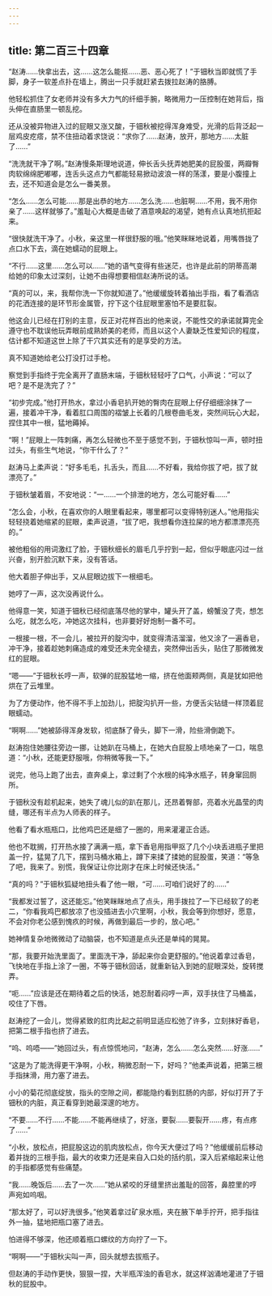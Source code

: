 ```yaml
---
---
---
```

title: 第二百三十四章
---




“赵涛……快拿出去，这……这怎么能抠……恶、恶心死了！”于钿秋当即就慌了手脚，身子一软差点扑在墙上，腾出一只手就赶紧去拨拉赵涛的胳膊。

他轻松抓住了女老师并没有多大力气的纤细手腕，略微用力一压控制在她背后，指头伸在直肠里一顿乱挖。

还从没被异物进入过的屁眼又涨又酸，于钿秋被挖得浑身难受，光滑的后背泛起一层鸡皮疙瘩，禁不住扭动着求饶说：“求你了……赵涛，放开，那地方……太脏了……”

“洗洗就干净了啊。”赵涛慢条斯理地说道，伸长舌头抚弄她肥美的屁股蛋，两瓣臀肉软绵绵肥嘟嘟，连舌头这点力气都能轻易掀动波浪一样的荡漾，要是小腹撞上去，还不知道会是怎么一番美景。

“怎么……怎么可能……那是出恭的地方……怎么洗……也脏啊……不用，我不用你亲了……这样就够了。”羞耻心大概是击破了酒意唤起的渴望，她有点认真地抗拒起来。

“很快就洗干净了。小秋，亲这里一样很舒服的哦。”他笑眯眯地说着，用嘴唇拢了点口水下去，滴在她蠕动的屁眼上。

“不行……这里……怎么可以……”她的语气变得有些迷茫，也许是此前的阴蒂高潮给她的印象太过深刻，让她不由得想要相信赵涛所说的话。

“真的可以，来，我帮你洗一下你就知道了。”他缓缓旋转着抽出手指，看了看酒店的花洒连接的是环节形金属管，拧下这个往屁眼里塞怕不是要肛裂。

他这会儿已经在打别的主意，反正对花样百出的他来说，不能性交的承诺就算完全遵守也不耽误他玩弄眼前成熟娇美的老师，而且以这个人妻缺乏性爱知识的程度，估计都不知道这世上除了干穴其实还有的是享受的方法。

真不知道她给老公打没打过手枪。

察觉到手指终于完全离开了直肠末端，于钿秋轻轻吁了口气，小声说：“可以了吧？是不是洗完了？”

“初步完成。”他打开热水，拿过小香皂扒开她的臀肉在屁眼上仔仔细细涂抹了一遍，接着冲干净，看着肛口周围的褶皱上长着的几根卷曲毛发，突然间玩心大起，捏住其中一根，猛地薅掉。

“啊！”屁眼上一阵刺痛，再怎么轻微也不至于感觉不到，于钿秋惊叫一声，顿时扭过头，有些生气地说，“你干什么了？”

赵涛马上柔声说：“好多毛毛，扎舌头，而且……不好看，我给你拔了吧，拔了就漂亮了。”

于钿秋皱着眉，不安地说：“一……一个排泄的地方，怎么可能好看……”

“怎么会，小秋，在喜欢你的人眼里看起来，哪里都可以变得特别迷人。”他用指尖轻轻挠着她缩紧的屁眼，柔声说道，“拔了吧，我想看你连拉屎的地方都漂漂亮亮的。”

被他粗俗的用词激红了脸，于钿秋细长的眉毛几乎拧到一起，但似乎眼底闪过一丝兴奋，别开脸沉默下来，没有答话。

他大着胆子伸出手，又从屁眼边拔下一根细毛。

她哼了一声，这次没再说什么。

他得意一笑，知道于钿秋已经彻底落尽他的掌中，罐头开了盖，螃蟹没了壳，想怎么吃，就怎么吃，冲她这次挂科，也非要好好炮制一番不可。

一根接一根，不一会儿，被拉开的腚沟中，就变得清洁溜溜，他又涂了一遍香皂，冲干净，接着趁她刺痛造成的难受还未完全褪去，突然伸出舌头，贴住了那微微发红的屁眼。

“嗯——”于钿秋长哼一声，软弹的屁股猛地一缩，挤在他面颊两侧，真是犹如把他烘在了云堆里。

为了方便动作，他不得不手上加劲儿，把腚沟扒开一些，方便舌尖钻缝一样顶着屁眼蠕动。

“啊啊……”她被舔得浑身发软，彻底酥了骨头，脚下一滑，险些滑倒跪下。

赵涛抱住她腰往旁边一挪，让她趴在马桶上，在她大白屁股上啧地亲了一口，喘息道：“小秋，还能更舒服哦，你稍微等我一下。”

说完，他马上跑了出去，直奔桌上，拿过剩了个水根的纯净水瓶子，转身窜回厕所。

于钿秋没有趁机起来，她失了魂儿似的趴在那儿，还昂着臀部，亮着水光晶莹的肉缝，哪还有半点为人师表的样子。

他看了看水瓶瓶口，比他鸡巴还是细了一圈的，用来灌灌正合适。

他也不耽搁，打开热水接了满满一瓶，拿下香皂用指甲抠了几个小块丢进瓶子里把盖一拧，猛晃了几下，摆到马桶水箱上，蹲下来揉了揉她的屁股蛋，笑道：“等急了吧，我来了。别慌，我保证让你比刚才在床上时候还快活。”

“真的吗？”于钿秋狐疑地扭头看了他一眼，“可……可咱们说好了的……”

“我都发过誓了，这还能忘。”他笑眯眯地点了点头，用手拨拉了一下已经软了的老二，“你看我鸡巴都放凉了也没插进去小穴里啊，小秋，我会等到你想好，愿意，不会对你老公感到愧疚的时候，再做到最后一步的，放心吧。”

她神情复杂地微微动了动脑袋，也不知道是点头还是单纯的晃晃。

“那，我要开始洗里面了。里面洗干净，舔起来你会更舒服的。”他说着拿过香皂，飞快地在手指上涂了一圈，不等于钿秋回话，就重新钻入到她的屁眼深处，旋转搅弄。

“呃……”应该是还在期待着之后的快活，她忍耐着闷哼一声，双手扶住了马桶盖，咬住了下唇。

赵涛挖了一会儿，觉得紧致的肛肉比起之前明显适应松弛了许多，立刻抹好香皂，把第二根手指也挤了进去。

“呜、呜唔——”她回过头，有点惊慌地问，“赵涛，怎么……怎么突然……好涨……”

“这是为了能洗得更干净啊，小秋，稍微忍耐一下，好吗？”他柔声说着，把第三根手指抹滑，用力塞了进去。

小小的菊花彻底绽放，指头的空隙之间，都能隐约看到肛肠的内部，好似打开了于钿秋的内脏，真正看穿到她最深邃的地方。

“不要……不行……不能……不能再继续了，好涨，要裂……要裂开……疼，有点疼了……”

“小秋，放松点，把屁股这边的肌肉放松点，你今天大便过了吗？”他缓缓前后移动着并拢的三根手指，最大的收束力还是来自入口处的括约肌，深入后紧缩起来让他的手指都感觉有些痛楚。

“我……晚饭后……去了一次……”她从紧咬的牙缝里挤出羞耻的回答，鼻腔里的哼声宛如呜咽。

“那太好了，可以好洗很多。”他笑着拿过矿泉水瓶，夹在腋下单手拧开，把手指往外一抽，猛地把瓶口塞了进去。

怕进得不够深，他还顺着瓶口螺纹的方向拧了一下。

“啊啊——”于钿秋尖叫一声，回头就想去拔瓶子。

但赵涛的手动作更快，狠狠一捏，大半瓶浑浊的香皂水，就这样汹涌地灌进了于钿秋的屁股中。